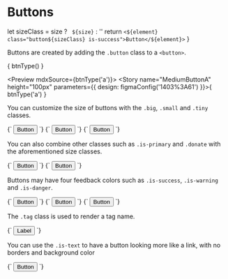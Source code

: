 
<Meta title="Elements/Buttons" />

# Buttons

  let sizeClass = size ? ` ${size}` : ''
  return `<${element} class="button${sizeClass} is-success">Button</${element}>`
}

Buttons are created by adding the `.button` class to a `<button>`.

<Preview mdxSource={btnType()}>
  <Story name="MediumButton" height="100px" parameters={{
    design: figmaConfig('1403%3A61')
  }}>{
    btnType()
  }</Story>
</Preview>

<Preview mdxSource={btnType('a')}>
  <Story name="MediumButtonA" height="100px" parameters={{
    design: figmaConfig('1403%3A61')
  }}>{
    btnType('a')
  }</Story>
</Preview>

You can customize the size of buttons with the `.big`, `.small` and `.tiny` classes.

<Preview>
  <Story name="BigButton" height="100px" parameters={{
    design: figmaConfig('1403%3A61')
  }}>{`
    <button class="button big">Button</button>
  `}</Story>
</Preview>

<Preview>
  <Story name="SmallButton" height="100px" parameters={{
    design: figmaConfig('1403%3A61')
  }}>{`
    <button class="button small">Button</button>
  `}</Story>
</Preview>

<Preview>
  <Story name="TinyButton" height="100px" parameters={{
    design: figmaConfig('1403%3A61')
  }}>{`
    <button class="button tiny">Button</button>
  `}</Story>
</Preview>

You can also combine other classes such as `.is-primary` and `.donate` with the aforementioned size classes.

<Preview>
  <Story name="ButtonPrimary" height="100px" parameters={{
    design: figmaConfig('1403%3A61')
  }}>{`
    <button class="button is-primary big">Button</button>
  `}</Story>
</Preview>

<Preview>
  <Story name="ButtonDonate" height="100px" parameters={{
    design: figmaConfig('1404%3A19')
  }}>{`
    <button class="button donate medium">Button</button>
  `}</Story>
</Preview>

Buttons may have four feedback colors such as `.is-success`, `.is-warning` and `.is-danger`.

<Preview>
  <Story name="ButtonSuccess" height="100px" parameters={{
    design: figmaConfig('1403%3A61')
  }}>{`
    <button class="button is-success">Button</button>
  `}</Story>
</Preview>

<Preview>
  <Story name="ButtonWarning" height="100px" parameters={{
    design: figmaConfig('1403%3A61')
  }}>{`
    <button class="button is-warning">Button</button>
  `}</Story>
</Preview>

<Preview>
  <Story name="ButtonError" height="100px" parameters={{
    design: figmaConfig('1403%3A61')
  }}>{`
    <button class="button is-danger">Button</button>
  `}</Story>
</Preview>

The `.tag` class is used to render a tag name.

<Preview>
  <Story name="Tag" height="100px" parameters={{
    design: figmaConfig('1404%3A1')
  }}>{`
    <button class="button tag">Label</button>
  `}</Story>
</Preview>

You can use the `.is-text` to have a button looking more like a link, with no borders and background color

<Preview>
  <Story name="Text button" height="100px" parameters={{
    design: figmaConfig('1404%3A1')
  }}>{`
    <button class="button is-text">Button</button>
  `}</Story>
</Preview>